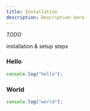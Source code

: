 ```yaml
---
title: Installation
description: Description here
---
```


_TODO_

installation & setup steps

<Steps>
  
### Hello

```js
console.log("hello");
```

### World

```js
console.log("world");
```

</Steps>
